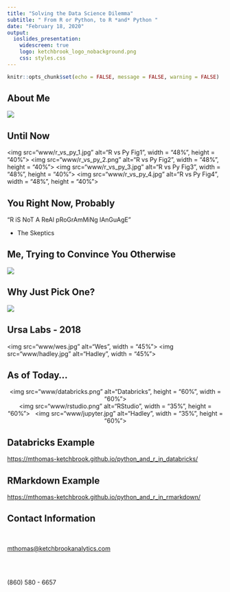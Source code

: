 ```yaml
---
title: "Solving the Data Science Dilemma"
subtitle: " From R or Python, to R *and* Python "
date: "February 18, 2020"
output: 
  ioslides_presentation:
    widescreen: true
    logo: ketchbrook_logo_nobackground.png
    css: styles.css
---
```


```r
knitr::opts_chunk$set(echo = FALSE, message = FALSE, warning = FALSE)
```

## About Me {.flexbox .vcenter}

![](www/my_headshot.jpeg)

## Until Now {.flexbox .vcenter}

<img src="www/r_vs_py_1.jpg" alt="R vs Py Fig1", width = "48%", height = "40%">&nbsp;<img src="www/r_vs_py_2.png" alt="R vs Py Fig2", width = "48%", height = "40%">
<img src="www/r_vs_py_3.jpg" alt="R vs Py Fig3", width = "48%", height = "40%">&nbsp;<img src="www/r_vs_py_4.jpg" alt="R vs Py Fig4", width = "48%", height = "40%">

## You Right Now, Probably {.flexbox .vcenter}

"R iS NoT A ReAl pRoGrAmMiNg lAnGuAgE" 

- The Skeptics


## Me, Trying to Convince You Otherwise {.flexbox .vcenter}

![](www/my_gif.gif)


## Why Just Pick One? {.flexbox .vcenter}

![](www/why_cant_we_be_friends.jpg)

## Ursa Labs - 2018 {.flexbox .vcenter}

<img src="www/wes.jpg" alt="Wes", width = "45%">&nbsp;<img src="www/hadley.jpg" alt="Hadley", width = "45%">

## As of Today... {.flexbox .vcenter}

<center><img src="www/databricks.png" alt="Databricks", height = "60%", width = "60%"></center>
<center><img src="www/rstudio.png" alt="RStudio", width = "35%", height = "60%">&nbsp;&nbsp;&nbsp;<img src="www/jupyter.jpg" alt="Hadley", width = "35%", height = "60%"></center>

## Databricks Example

[https://mthomas-ketchbrook.github.io/python_and_r_in_databricks/](https://mthomas-ketchbrook.github.io/python_and_r_in_databricks/)

## RMarkdown Example

[https://mthomas-ketchbrook.github.io/python_and_r_in_rmarkdown/](https://mthomas-ketchbrook.github.io/python_and_r_in_rmarkdown/)

## Contact Information {.flexbox .vcenter}

<br>

[mthomas@ketchbrookanalytics.com](mailto:mthomas@ketchbrookanalytics.com)

<br>
<br>

\(860) 580 - 6657
